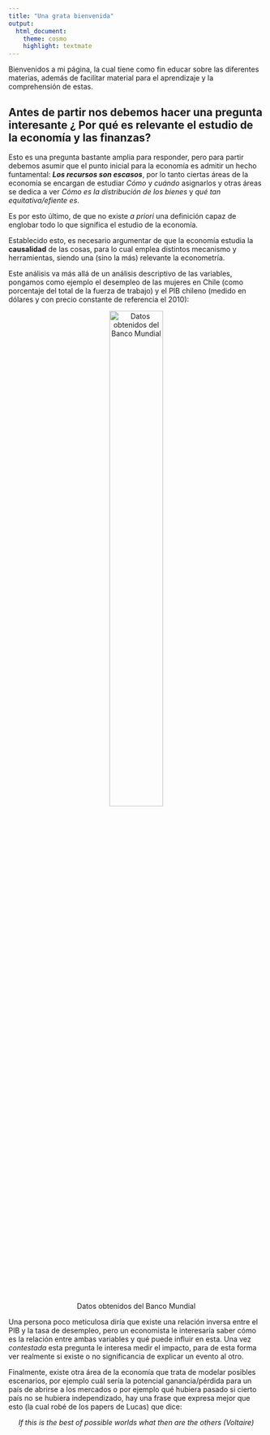 ```yaml
---
title: "Una grata bienvenida"
output:
  html_document:
    theme: cosmo
    highlight: textmate
---
```


Bienvenidos a mi página, la cual tiene como fin educar sobre las diferentes materias, además de facilitar material para el aprendizaje y la comprehensión de estas.


## Antes de partir nos debemos hacer una pregunta interesante ¿ Por qué es relevante el estudio de la economía y las finanzas?

Esto es una pregunta bastante amplia para responder, pero para partir debemos asumir que el punto inicial para la economía es admitir un hecho funtamental: ***Los recursos son escasos***, por lo tanto ciertas áreas de la economía se encargan de estudiar *Cómo* y *cuándo* asignarlos y otras áreas se dedica a ver *Cómo es la distribución de los bienes* y *qué tan equitativa/efiente es*.

Es por esto último, de que no existe *a priori* una definición capaz de englobar todo lo que significa el estudio de la economía.

Establecido esto, es necesario argumentar de que la economía estudia la **causalidad** de las cosas, para lo cual emplea distintos mecanismo y herramientas, siendo una (sino la más) relevante la econometría.

Este análisis va más allá de un análisis descriptivo de las variables, pongamos como ejemplo el desempleo de las mujeres en Chile (como porcentaje del total de la fuerza de trabajo) y el PIB chileno (medido en dólares y con precio constante de referencia el 2010):
<center>
![Datos obtenidos del Banco Mundial](Excel/mujerespib.png){width=50%}
</center>
Una persona poco meticulosa diría que existe una relación inversa entre el PIB y la tasa de desempleo, pero un economista le interesaría saber cómo es la relación entre ambas variables y qué puede influir en esta. Una vez *contestada* esta pregunta le interesa medir el impacto, para de esta forma ver realmente si existe o no significancia de explicar un evento al otro.

Finalmente, existe otra área de la economía que trata de modelar posibles escenarios, por ejemplo cuál sería la potencial ganancia/pérdida para un país de abrirse a los mercados o por ejemplo qué hubiera pasado si cierto país no se hubiera independizado, hay una frase que expresa mejor que esto (la cual robé de los papers de Lucas) que dice:

$$\textit{If this is the best of possible worlds what then are the others (Voltaire)}$$

